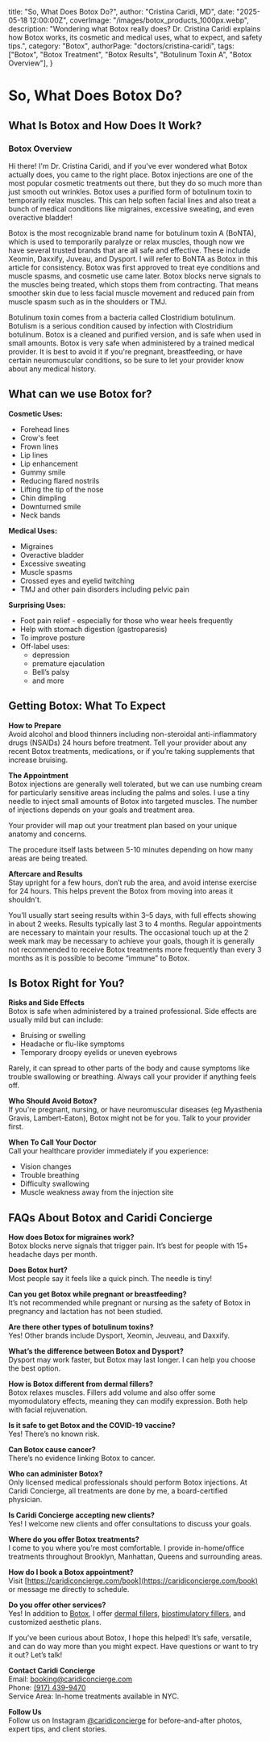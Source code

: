   title: "So, What Does Botox Do?",
  author: "Cristina Caridi, MD",
  date: "2025-05-18 12:00:00Z",
  coverImage: "/images/botox_products_1000px.webp",
  description:
    "Wondering what Botox really does? Dr. Cristina Caridi explains how Botox works, its cosmetic and medical uses, what to expect, and safety tips.",
  category: "Botox",
  authorPage: "doctors/cristina-caridi",
  tags: ["Botox", "Botox Treatment", "Botox Results", "Botulinum Toxin A", "Botox Overview"],
}

# So, What Does Botox Do?

## What Is Botox and How Does It Work?

### Botox Overview

Hi there! I'm Dr. Cristina Caridi, and if you've ever wondered what Botox actually does, you came to the right place. Botox injections are one of the most popular cosmetic treatments out there, but they do so much more than just smooth out wrinkles. Botox uses a purified form of botulinum toxin to temporarily relax muscles. This can help soften facial lines and also treat a bunch of medical conditions like migraines, excessive sweating, and even overactive bladder!

Botox is the most recognizable brand name for botulinum toxin A (BoNTA), which is used to temporarily paralyze or relax muscles, though now we have several trusted brands that are all safe and effective. These include Xeomin, Daxxify, Juveau, and Dysport. I will refer to BoNTA as Botox in this article for consistency. Botox was first approved to treat eye conditions and muscle spasms, and cosmetic use came later. Botox blocks nerve signals to the muscles being treated, which stops them from contracting. That means smoother skin due to less facial muscle movement and reduced pain from muscle spasm such as in the shoulders or TMJ.

Botulinum toxin comes from a bacteria called Clostridium botulinum. Botulism is a serious condition caused by infection with Clostridium botulinum. Botox is a cleaned and purified version, and is safe when used in small amounts. Botox is very safe when administered by a trained medical provider. It is best to avoid it if you're pregnant, breastfeeding, or have certain neuromuscular conditions, so be sure to let your provider know about any medical history. 


## What can we use Botox for?

**Cosmetic Uses:**

- Forehead lines  
- Crow's feet  
- Frown lines  
- Lip lines  
- Lip enhancement  
- Gummy smile  
- Reducing flared nostrils  
- Lifting the tip of the nose  
- Chin dimpling  
- Downturned smile  
- Neck bands  

**Medical Uses:**

- Migraines  
- Overactive bladder  
- Excessive sweating  
- Muscle spasms  
- Crossed eyes and eyelid twitching  
- TMJ and other pain disorders including pelvic pain  

**Surprising Uses:**

- Foot pain relief - especially for those who wear heels frequently  
- Help with stomach digestion (gastroparesis)  
- To improve posture  
- Off-label uses:  
  - depression  
  - premature ejaculation  
  - Bell’s palsy  
  - and more  


## Getting Botox: What To Expect

**How to Prepare**  
Avoid alcohol and blood thinners including non-steroidal anti-inflammatory drugs (NSAIDs) 24 hours before treatment. Tell your provider about any recent Botox treatments, medications, or if you’re taking supplements that increase bruising.

**The Appointment**  
Botox injections are generally well tolerated, but we can use numbing cream for particularly sensitive areas including the palms and soles. I use a tiny needle to inject small amounts of Botox into targeted muscles. The number of injections depends on your goals and treatment area.  

Your provider will map out your treatment plan based on your unique anatomy and concerns.  

The procedure itself lasts between 5-10 minutes depending on how many areas are being treated.

**Aftercare and Results**  
Stay upright for a few hours, don’t rub the area, and avoid intense exercise for 24 hours. This helps prevent the Botox from moving into areas it shouldn't.  

You’ll usually start seeing results within 3–5 days, with full effects showing in about 2 weeks. Results typically last 3 to 4 months. Regular appointments are necessary to maintain your results. The occasional touch up at the 2 week mark may be necessary to achieve your goals, though it is generally not recommended to receive Botox treatments more frequently than every 3 months as it is possible to become “immune” to Botox. 


## Is Botox Right for You?

**Risks and Side Effects**  
Botox is safe when administered by a trained professional. Side effects are usually mild but can include:

- Bruising or swelling  
- Headache or flu-like symptoms  
- Temporary droopy eyelids or uneven eyebrows  

Rarely, it can spread to other parts of the body and cause symptoms like trouble swallowing or breathing. Always call your provider if anything feels off.

**Who Should Avoid Botox?**  
If you're pregnant, nursing, or have neuromuscular diseases (eg Myasthenia Gravis, Lambert-Eaton), Botox might not be for you. Talk to your provider first.

**When To Call Your Doctor**  
Call your healthcare provider immediately if you experience:

- Vision changes  
- Trouble breathing  
- Difficulty swallowing  
- Muscle weakness away from the injection site  


## FAQs About Botox and Caridi Concierge

**How does Botox for migraines work?**  
Botox blocks nerve signals that trigger pain. It’s best for people with 15+ headache days per month.

**Does Botox hurt?**  
Most people say it feels like a quick pinch. The needle is tiny!

**Can you get Botox while pregnant or breastfeeding?**  
It’s not recommended while pregnant or nursing as the safety of Botox in pregnancy and lactation has not been studied.

**Are there other types of botulinum toxins?**  
Yes! Other brands include Dysport, Xeomin, Jeuveau, and Daxxify.

**What’s the difference between Botox and Dysport?**  
Dysport may work faster, but Botox may last longer. I can help you choose the best option.

**How is Botox different from dermal fillers?**  
Botox relaxes muscles. Fillers add volume and also offer some myomodulatory effects, meaning they can modify expression. Both help with facial rejuvenation.

**Is it safe to get Botox and the COVID-19 vaccine?**  
Yes! There’s no known risk.

**Can Botox cause cancer?**  
There’s no evidence linking Botox to cancer.

**Who can administer Botox?**  
Only licensed medical professionals should perform Botox injections. At Caridi Concierge, all treatments are done by me, a board-certified physician.

**Is Caridi Concierge accepting new clients?**  
Yes! I welcome new clients and offer consultations to discuss your goals.

**Where do you offer Botox treatments?**  
I come to you where you're most comfortable. I provide in-home/office treatments throughout Brooklyn, Manhattan, Queens and surrounding areas.

**How do I book a Botox appointment?**  
Visit [https://caridiconcierge.com/book](https://caridiconcierge.com/book) or message me directly to schedule.

**Do you offer other services?**  
Yes! In addition to [Botox](/treatments/wrinkle-reduction), I offer [dermal fillers](/treatments/dermal-fillers), [biostimulatory fillers](/treatments/biostimulatory-fillers), and customized aesthetic plans.


If you’ve been curious about Botox, I hope this helped! It’s safe, versatile, and can do way more than you might expect. Have questions or want to try it out? Let’s talk!

**Contact Caridi Concierge**  
Email: [booking@caridiconcierge.com](mailto:booking@caridiconcierge.com)  
Phone: [(917) 439-9470](tel:+1-917-439-9470)  
Service Area: In-home treatments available in NYC.

**Follow Us**  
Follow us on Instagram [@caridiconcierge](https://www.instagram.com/caridiconcierge) for before-and-after photos, expert tips, and client stories.
